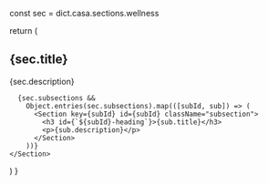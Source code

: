
  const sec = dict.casa.sections.wellness

  return (
    <Section id="wellness" className="main-section">
      <h2 id="wellness-heading">{sec.title}</h2>
      <p>{sec.description}</p>

      {sec.subsections &&
        Object.entries(sec.subsections).map(([subId, sub]) => (
          <Section key={subId} id={subId} className="subsection">
            <h3 id={`${subId}-heading`}>{sub.title}</h3>
            <p>{sub.description}</p>
          </Section>
        ))}
    </Section>
  )
}